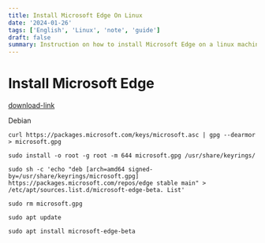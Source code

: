 ```yaml
---
title: Install Microsoft Edge On Linux
date: '2024-01-26'
tags: ['English', 'Linux', 'note', 'guide']
draft: false
summary: Instruction on how to install Microsoft Edge on a linux machine
---
```


# Install Microsoft Edge

[download-link](https://www.windowscentral.com/software-apps/how-to-install-microsoft-edge-on-linux)


Debian
```
curl https://packages.microsoft.com/keys/microsoft.asc | gpg --dearmor > microsoft.gpg

sudo install -o root -g root -m 644 microsoft.gpg /usr/share/keyrings/

sudo sh -c 'echo "deb [arch=amd64 signed-by=/usr/share/keyrings/microsoft.gpg]
https://packages.microsoft.com/repos/edge stable main" > /etc/apt/sources.list.d/microsoft-edge-beta. List'

sudo rm microsoft.gpg

sudo apt update

sudo apt install microsoft-edge-beta
```
